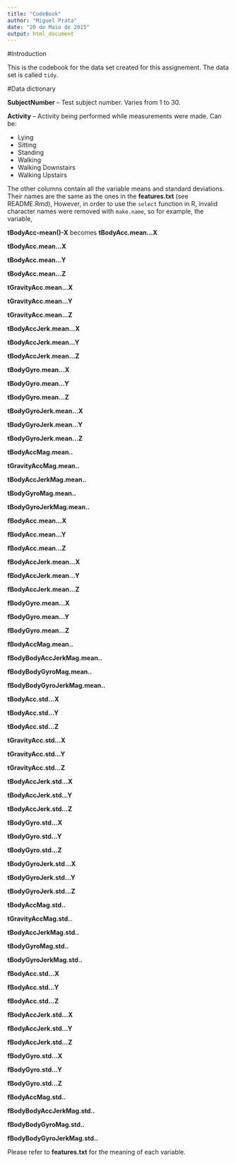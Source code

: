 ```yaml
---
title: "CodeBook"
author: "Miguel Prata"
date: "20 de Maio de 2015"
output: html_document
---
```


#Introduction

This is the codebook for the data set created for this assignement. The data set is called `tidy`.

#Data dictionary

**SubjectNumber**   -- Test subject number. Varies from 1 to 30.

**Activity** -- Activity being performed while measurements were made. Can be:

* Lying
* Sitting
* Standing
* Walking
* Walking Downstairs
* Walking Upstairs

The other columns contain all the variable means and standard deviations. Their names are the same as the ones in the **features.txt** (see README.Rmd), However, in order to use the `select` function in R, invalid character names were removed with `make.name`, so for example, the variable,

**tBodyAcc-mean()-X** becomes **tBodyAcc.mean...X**

**tBodyAcc.mean...X **

**tBodyAcc.mean...Y **

**tBodyAcc.mean...Z **

**tGravityAcc.mean...X **

**tGravityAcc.mean...Y **

**tGravityAcc.mean...Z **

**tBodyAccJerk.mean...X **

**tBodyAccJerk.mean...Y **

**tBodyAccJerk.mean...Z **

**tBodyGyro.mean...X **

**tBodyGyro.mean...Y **

**tBodyGyro.mean...Z **

**tBodyGyroJerk.mean...X **

**tBodyGyroJerk.mean...Y **

**tBodyGyroJerk.mean...Z**

**tBodyAccMag.mean..**

**tGravityAccMag.mean..**

**tBodyAccJerkMag.mean..**

**tBodyGyroMag.mean..**

**tBodyGyroJerkMag.mean..**

**fBodyAcc.mean...X**

**fBodyAcc.mean...Y**

**fBodyAcc.mean...Z**

**fBodyAccJerk.mean...X**

**fBodyAccJerk.mean...Y**

**fBodyAccJerk.mean...Z**

**fBodyGyro.mean...X**

**fBodyGyro.mean...Y**

**fBodyGyro.mean...Z**

**fBodyAccMag.mean..**

**fBodyBodyAccJerkMag.mean..**

**fBodyBodyGyroMag.mean..**

**fBodyBodyGyroJerkMag.mean..**

**tBodyAcc.std...X**

**tBodyAcc.std...Y**

**tBodyAcc.std...Z**

**tGravityAcc.std...X**

**tGravityAcc.std...Y**

**tGravityAcc.std...Z**

**tBodyAccJerk.std...X**

**tBodyAccJerk.std...Y**

**tBodyAccJerk.std...Z**

**tBodyGyro.std...X**

**tBodyGyro.std...Y**

**tBodyGyro.std...Z**

**tBodyGyroJerk.std...X**

**tBodyGyroJerk.std...Y**

**tBodyGyroJerk.std...Z**

**tBodyAccMag.std..**

**tGravityAccMag.std..**

**tBodyAccJerkMag.std..**

**tBodyGyroMag.std..**

**tBodyGyroJerkMag.std..**

**fBodyAcc.std...X **

**fBodyAcc.std...Y **

**fBodyAcc.std...Z **

**fBodyAccJerk.std...X **

**fBodyAccJerk.std...Y **

**fBodyAccJerk.std...Z **

**fBodyGyro.std...X **

**fBodyGyro.std...Y **

**fBodyGyro.std...Z **

**fBodyAccMag.std.. **

**fBodyBodyAccJerkMag.std..**

**fBodyBodyGyroMag.std..**

**fBodyBodyGyroJerkMag.std.. **

Please refer to **features.txt** for the meaning of each variable.